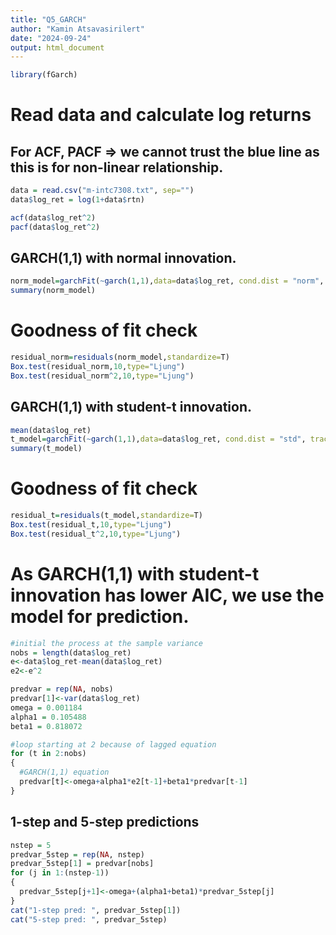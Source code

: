 ```yaml
---
title: "Q5_GARCH"
author: "Kamin Atsavasirilert"
date: "2024-09-24"
output: html_document
---
```


```r
library(fGarch)
```

# Read data and calculate log returns
## For ACF, PACF => we cannot trust the blue line as this is for non-linear relationship.
```r
data = read.csv("m-intc7308.txt", sep="")
data$log_ret = log(1+data$rtn)

acf(data$log_ret^2)
pacf(data$log_ret^2)
```

## GARCH(1,1) with normal innovation.

```r
norm_model=garchFit(~garch(1,1),data=data$log_ret, cond.dist = "norm", trace = FALSE)
summary(norm_model) 
```


# Goodness of fit check
```r
residual_norm=residuals(norm_model,standardize=T)
Box.test(residual_norm,10,type="Ljung")
Box.test(residual_norm^2,10,type="Ljung")
```

## GARCH(1,1) with student-t innovation.

```r
mean(data$log_ret)
t_model=garchFit(~garch(1,1),data=data$log_ret, cond.dist = "std", trace = FALSE)
summary(t_model) 
```


# Goodness of fit check
```r
residual_t=residuals(t_model,standardize=T)
Box.test(residual_t,10,type="Ljung")
Box.test(residual_t^2,10,type="Ljung")
```

# As GARCH(1,1) with student-t innovation has lower AIC, we use the model for prediction.
```r
#initial the process at the sample variance
nobs = length(data$log_ret)
e<-data$log_ret-mean(data$log_ret)
e2<-e^2

predvar = rep(NA, nobs)
predvar[1]<-var(data$log_ret)
omega = 0.001184
alpha1 = 0.105488
beta1 = 0.818072

#loop starting at 2 because of lagged equation
for (t in 2:nobs)
{
  #GARCH(1,1) equation
  predvar[t]<-omega+alpha1*e2[t-1]+beta1*predvar[t-1]
}
```

## 1-step and 5-step predictions
```r
nstep = 5
predvar_5step = rep(NA, nstep)
predvar_5step[1] = predvar[nobs]
for (j in 1:(nstep-1))
{
  predvar_5step[j+1]<-omega+(alpha1+beta1)*predvar_5step[j]
}
cat("1-step pred: ", predvar_5step[1])
cat("5-step pred: ", predvar_5step)
```
